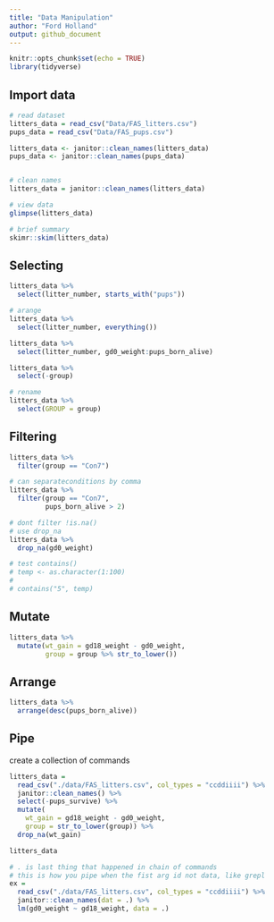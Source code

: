 ```yaml
---
title: "Data Manipulation"
author: "Ford Holland"
output: github_document
---
```


```r
knitr::opts_chunk$set(echo = TRUE)
library(tidyverse)
```

## Import data

```r
# read dataset
litters_data = read_csv("Data/FAS_litters.csv")
pups_data = read_csv("Data/FAS_pups.csv")

litters_data <- janitor::clean_names(litters_data)
pups_data <- janitor::clean_names(pups_data)


# clean names
litters_data = janitor::clean_names(litters_data)

# view data
glimpse(litters_data)

# brief summary
skimr::skim(litters_data)

```


## Selecting

```r
litters_data %>% 
  select(litter_number, starts_with("pups"))

# arange
litters_data %>%
  select(litter_number, everything())

litters_data %>% 
  select(litter_number, gd0_weight:pups_born_alive)

litters_data %>% 
  select(-group)

# rename
litters_data %>% 
  select(GROUP = group)

```


## Filtering
```r
litters_data %>% 
  filter(group == "Con7")

# can separateconditions by comma
litters_data %>% 
  filter(group == "Con7", 
         pups_born_alive > 2)

# dont filter !is.na()
# use drop_na
litters_data %>% 
  drop_na(gd0_weight)
```





```r
# test contains()
# temp <- as.character(1:100)
# 
# contains("5", temp)
```



## Mutate

```r
litters_data %>% 
  mutate(wt_gain = gd18_weight - gd0_weight,
         group = group %>% str_to_lower())

```


## Arrange

```r
litters_data %>% 
  arrange(desc(pups_born_alive))
```


## Pipe

create a collection of commands

```r
litters_data = 
  read_csv("./data/FAS_litters.csv", col_types = "ccddiiii") %>%
  janitor::clean_names() %>%
  select(-pups_survive) %>%
  mutate(
    wt_gain = gd18_weight - gd0_weight,
    group = str_to_lower(group)) %>% 
  drop_na(wt_gain)

litters_data

# . is last thing that happened in chain of commands
# this is how you pipe when the fist arg id not data, like grepl
ex = 
  read_csv("./data/FAS_litters.csv", col_types = "ccddiiii") %>%
  janitor::clean_names(dat = .) %>% 
  lm(gd0_weight ~ gd18_weight, data = .)
```


